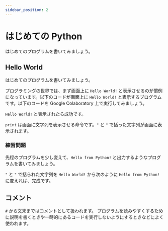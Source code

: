 ```yaml
---
sidebar_position: 2
---
```



# はじめての Python

はじめてのプログラムを書いてみましょう。

## Hello World

はじめてのプログラムを書いてみましょう。

プログラミングの世界では、まず画面上に `Hello World!` と表示させるのが慣例になっています。以下のコードが画面上に `Hello World!` と表示するプログラムです。以下のコードを Google Colaboratory 上で実行してみましょう。

<ViewSource path="/getting-started/hello_world.ipynb" />

`Hello World!` と表示されたら成功です。

`print` は画面に文字列を表示させる命令です。`"` と `"` で括った文字列が画面に表示されます。

### 練習問題

先程のプログラムを少し変えて、`Hello from Python!` と出力するようなプログラムを書いてみましょう。

<Answer>

`"` と `"` で括られた文字列を `Hello World!` から次のように `Hello from Python!` に変えれば、完成です。

  <ViewSource path="/getting-started/hello_from_python.ipynb" />
</Answer>

## コメント

`#` から文末まではコメントとして扱われます。
プログラムを読みやすくするために説明を書くときや一時的にあるコードを実行しないようにするときなどによく使われます。

<ViewSource path="/getting-started/comment.ipynb" />

<ViewSource path="/getting-started/comment2.ipynb" />
